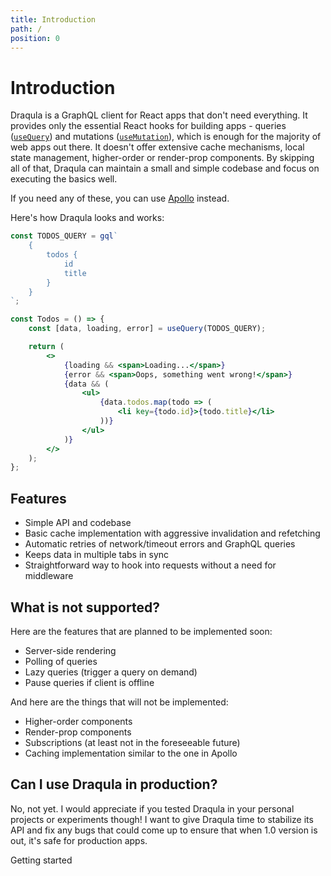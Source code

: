 ```yaml
---
title: Introduction
path: /
position: 0
---
```


# Introduction

Draqula is a GraphQL client for React apps that don't need everything.
It provides only the essential React hooks for building apps - queries ([`useQuery`](/docs/queries)) and mutations ([`useMutation`](/docs/mutations)), which is enough for the majority of web apps out there.
It doesn't offer extensive cache mechanisms, local state management, higher-order or render-prop components.
By skipping all of that, Draqula can maintain a small and simple codebase and focus on executing the basics well.

If you need any of these, you can use [Apollo](https://www.apollographql.com/docs/react/) instead.

Here's how Draqula looks and works:

```jsx
const TODOS_QUERY = gql`
	{
		todos {
			id
			title
		}
	}
`;

const Todos = () => {
	const [data, loading, error] = useQuery(TODOS_QUERY);

	return (
		<>
			{loading && <span>Loading...</span>}
			{error && <span>Oops, something went wrong!</span>}
			{data && (
				<ul>
					{data.todos.map(todo => (
						<li key={todo.id}>{todo.title}</li>
					))}
				</ul>
			)}
		</>
	);
};
```

## Features

- Simple API and codebase
- Basic cache implementation with aggressive invalidation and refetching
- Automatic retries of network/timeout errors and GraphQL queries
- Keeps data in multiple tabs in sync
- Straightforward way to hook into requests without a need for middleware

## What is not supported?

Here are the features that are planned to be implemented soon:

- Server-side rendering
- Polling of queries
- Lazy queries (trigger a query on demand)
- Pause queries if client is offline

And here are the things that will not be implemented:

- Higher-order components
- Render-prop components
- Subscriptions (at least not in the foreseeable future)
- Caching implementation similar to the one in Apollo

## Can I use Draqula in production?

No, not yet. I would appreciate if you tested Draqula in your personal projects or experiments though!
I want to give Draqula time to stabilize its API and fix any bugs that could come up to ensure that when 1.0 version is out, it's safe for production apps.

<NextPageLink to="/docs/getting-started">Getting started</NextPageLink>
